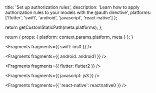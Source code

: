 
  title: 'Set up authorization rules',
  description:
    'Learn how to apply authorization rules to your models with the @auth directive',
  platforms: ['flutter', 'swift', 'android', 'javascript', 'react-native']
};

  return getCustomStaticPath(meta.platforms);
};

  return {
    props: {
      platform: context.params.platform,
      meta
    }
  };
}


<Fragments fragments={{ swift: ios0 }} />


<Fragments fragments={{ android: android1 }} />


<Fragments fragments={{ flutter: flutter2 }} />


<Fragments fragments={{ javascript: js3 }} />


<Fragments fragments={{ 'react-native': reactnative0 }} />
